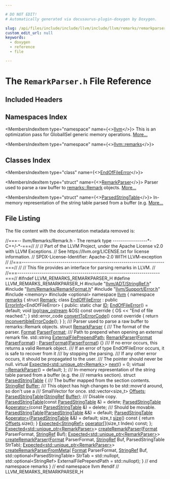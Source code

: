 ```yaml
---

# DO NOT EDIT!
# Automatically generated via docusaurus-plugin-doxygen by Doxygen.

slug: /api/files/include/include/llvm/include/llvm/remarks/remarkparser-h
custom_edit_url: null
keywords:
  - doxygen
  - reference
  - file

---
```





# The `RemarkParser.h` File Reference

<DoxygenPage pluginConfig={pluginConfig}>



## Included Headers

<IncludesList>
<IncludesListItem
  filePath="llvm/ADT/StringRef.h"
  permalink="/docs/api/files/include/include/llvm/include/llvm/adt/stringref-h"
  isLocal="true" />
<IncludesListItem
  filePath="llvm/Remarks/RemarkFormat.h"
  permalink="/docs/api/files/include/include/llvm/include/llvm/remarks/remarkformat-h"
  isLocal="true" />
<IncludesListItem
  filePath="llvm/Support/Error.h"
  permalink="/docs/api/files/include/include/llvm/include/llvm/support/error-h"
  isLocal="true" />
<IncludesListItem
  filePath="memory"
  permalink=""
  isLocal="false" />
<IncludesListItem
  filePath="optional"
  permalink=""
  isLocal="false" />
</IncludesList>

## Namespaces Index

<MembersIndex>

<MembersIndexItem
  type="namespace"
  name={<><a href="/docs/api/namespaces/llvm">llvm</a></>}>
This is an optimization pass for GlobalISel generic memory operations. <a href="/docs/api/namespaces/llvm/#details">More...</a>
</MembersIndexItem>

<MembersIndexItem
  type="namespace"
  name={<><a href="/docs/api/namespaces/llvm/remarks">llvm::remarks</a></>}>
</MembersIndexItem>

</MembersIndex>

## Classes Index

<MembersIndex>

<MembersIndexItem
  type="class"
  name={<><a href="/docs/api/classes/llvm/remarks/endoffileerror">EndOfFileError</a></>}>
</MembersIndexItem>

<MembersIndexItem
  type="struct"
  name={<><a href="/docs/api/structs/llvm/remarks/remarkparser">RemarkParser</a></>}>
Parser used to parse a raw buffer to <a href="/docs/api/structs/llvm/remarks/remark">remarks::Remark</a> objects. <a href="/docs/api/structs/llvm/remarks/remarkparser/#details">More...</a>
</MembersIndexItem>

<MembersIndexItem
  type="struct"
  name={<><a href="/docs/api/structs/llvm/remarks/parsedstringtable">ParsedStringTable</a></>}>
In-memory representation of the string table parsed from a buffer (e.g. <a href="/docs/api/structs/llvm/remarks/parsedstringtable/#details">More...</a>
</MembersIndexItem>

</MembersIndex>


## File Listing

The file content with the documentation metadata removed is:

<ProgramListing>

<Link id="l00001" /><CodeLine lineNumber="1"><Highlight kind="comment">//===-- llvm/Remarks/Remark.h - The remark type -----------------&#42;- C++/-&#42;-===//</Highlight><Highlight kind="normal"></Highlight></CodeLine>
<Link id="l00002" /><CodeLine lineNumber="2"><Highlight kind="normal"></Highlight><Highlight kind="comment">//</Highlight><Highlight kind="normal"></Highlight></CodeLine>
<Link id="l00003" /><CodeLine lineNumber="3"><Highlight kind="normal"></Highlight><Highlight kind="comment">// Part of the LLVM Project, under the Apache License v2.0 with LLVM Exceptions.</Highlight><Highlight kind="normal"></Highlight></CodeLine>
<Link id="l00004" /><CodeLine lineNumber="4"><Highlight kind="normal"></Highlight><Highlight kind="comment">// See https://llvm.org/LICENSE.txt for license information.</Highlight><Highlight kind="normal"></Highlight></CodeLine>
<Link id="l00005" /><CodeLine lineNumber="5"><Highlight kind="normal"></Highlight><Highlight kind="comment">// SPDX-License-Identifier: Apache-2.0 WITH LLVM-exception</Highlight><Highlight kind="normal"></Highlight></CodeLine>
<Link id="l00006" /><CodeLine lineNumber="6"><Highlight kind="normal"></Highlight><Highlight kind="comment">//</Highlight><Highlight kind="normal"></Highlight></CodeLine>
<Link id="l00007" /><CodeLine lineNumber="7"><Highlight kind="normal"></Highlight><Highlight kind="comment">//===----------------------------------------------------------------------===//</Highlight><Highlight kind="normal"></Highlight></CodeLine>
<Link id="l00008" /><CodeLine lineNumber="8"><Highlight kind="normal"></Highlight><Highlight kind="comment">//</Highlight><Highlight kind="normal"></Highlight></CodeLine>
<Link id="l00009" /><CodeLine lineNumber="9"><Highlight kind="normal"></Highlight><Highlight kind="comment">// This file provides an interface for parsing remarks in LLVM.</Highlight><Highlight kind="normal"></Highlight></CodeLine>
<Link id="l00010" /><CodeLine lineNumber="10"><Highlight kind="normal"></Highlight><Highlight kind="comment">//</Highlight><Highlight kind="normal"></Highlight></CodeLine>
<Link id="l00011" /><CodeLine lineNumber="11"><Highlight kind="normal"></Highlight><Highlight kind="comment">//===----------------------------------------------------------------------===//</Highlight><Highlight kind="normal"></Highlight></CodeLine>
<Link id="l00012" /><CodeLine lineNumber="12"><Highlight kind="normal"></Highlight></CodeLine>
<Link id="l00013" /><CodeLine lineNumber="13"><Highlight kind="normal"></Highlight><Highlight kind="preprocessor">#ifndef LLVM&#95;REMARKS&#95;REMARKPARSER&#95;H</Highlight><Highlight kind="normal"></Highlight></CodeLine>
<Link id="l00014" /><CodeLine lineNumber="14"><Highlight kind="normal"></Highlight><Highlight kind="preprocessor">#define LLVM&#95;REMARKS&#95;REMARKPARSER&#95;H</Highlight><Highlight kind="normal"></Highlight></CodeLine>
<Link id="l00015" /><CodeLine lineNumber="15"><Highlight kind="normal"></Highlight></CodeLine>
<Link id="l00016" /><CodeLine lineNumber="16"><Highlight kind="normal"></Highlight><Highlight kind="preprocessor">#include &quot;<a href="/docs/api/files/include/include/llvm/include/llvm/adt/stringref-h">llvm/ADT/StringRef.h</a>&quot;</Highlight><Highlight kind="normal"></Highlight></CodeLine>
<Link id="l00017" /><CodeLine lineNumber="17"><Highlight kind="normal"></Highlight><Highlight kind="preprocessor">#include &quot;<a href="/docs/api/files/include/include/llvm/include/llvm/remarks/remarkformat-h">llvm/Remarks/RemarkFormat.h</a>&quot;</Highlight><Highlight kind="normal"></Highlight></CodeLine>
<Link id="l00018" /><CodeLine lineNumber="18"><Highlight kind="normal"></Highlight><Highlight kind="preprocessor">#include &quot;<a href="/docs/api/files/include/include/llvm/include/llvm/support/error-h">llvm/Support/Error.h</a>&quot;</Highlight><Highlight kind="normal"></Highlight></CodeLine>
<Link id="l00019" /><CodeLine lineNumber="19"><Highlight kind="normal"></Highlight><Highlight kind="preprocessor">#include &lt;memory&gt;</Highlight><Highlight kind="normal"></Highlight></CodeLine>
<Link id="l00020" /><CodeLine lineNumber="20"><Highlight kind="normal"></Highlight><Highlight kind="preprocessor">#include &lt;optional&gt;</Highlight><Highlight kind="normal"></Highlight></CodeLine>
<Link id="l00021" /><CodeLine lineNumber="21"><Highlight kind="normal"></Highlight></CodeLine>
<Link id="l00022" /><CodeLine lineNumber="22"><Highlight kind="normal"></Highlight><Highlight kind="keyword">namespace </Highlight><Highlight kind="normal"><a href="/docs/api/namespaces/llvm">llvm</a> &#123;</Highlight></CodeLine>
<Link id="l00023" /><CodeLine lineNumber="23"><Highlight kind="normal"></Highlight><Highlight kind="keyword">namespace </Highlight><Highlight kind="normal"><a href="/docs/api/namespaces/llvm/remarks">remarks</a> &#123;</Highlight></CodeLine>
<Link id="l00024" /><CodeLine lineNumber="24"><Highlight kind="normal"></Highlight></CodeLine>
<Link id="l00025" /><CodeLine lineNumber="25"><Highlight kind="normal"></Highlight><Highlight kind="keyword">struct </Highlight><Highlight kind="normal"><a href="/docs/api/structs/llvm/remarks/remark">Remark</a>;</Highlight></CodeLine>
<Link id="l00026" /><CodeLine lineNumber="26"><Highlight kind="normal"></Highlight></CodeLine>
<Link id="l00027" /><CodeLine lineNumber="27" lineLink="/docs/api/classes/llvm/remarks/endoffileerror"><Highlight kind="normal"></Highlight><Highlight kind="keyword">class </Highlight><Highlight kind="normal"><a href="/docs/api/classes/llvm/remarks/endoffileerror/#aecb96cc424a84a0ca924ecdfdc0fb3fa">EndOfFileError</a> : </Highlight><Highlight kind="keyword">public</Highlight><Highlight kind="normal"> <a href="/docs/api/classes/llvm/errorinfo">ErrorInfo</a>&lt;EndOfFileError&gt; &#123;</Highlight></CodeLine>
<Link id="l00028" /><CodeLine lineNumber="28"><Highlight kind="normal"></Highlight><Highlight kind="keyword">public</Highlight><Highlight kind="normal">:</Highlight></CodeLine>
<Link id="l00029" /><CodeLine lineNumber="29" lineLink="/docs/api/classes/llvm/remarks/endoffileerror/#a7755a450b722c556c1517df75e27bfb9"><Highlight kind="normal">  </Highlight><Highlight kind="keyword">static</Highlight><Highlight kind="normal"> </Highlight><Highlight kind="keywordtype">char</Highlight><Highlight kind="normal"> <a href="/docs/api/classes/llvm/remarks/endoffileerror/#a7755a450b722c556c1517df75e27bfb9">ID</a>;</Highlight></CodeLine>
<Link id="l00030" /><CodeLine lineNumber="30"><Highlight kind="normal"></Highlight></CodeLine>
<Link id="l00031" /><CodeLine lineNumber="31" lineLink="/docs/api/classes/llvm/remarks/endoffileerror/#aecb96cc424a84a0ca924ecdfdc0fb3fa"><Highlight kind="normal">  <a href="/docs/api/classes/llvm/remarks/endoffileerror/#aecb96cc424a84a0ca924ecdfdc0fb3fa">EndOfFileError</a>() = </Highlight><Highlight kind="keywordflow">default</Highlight><Highlight kind="normal">;</Highlight></CodeLine>
<Link id="l00032" /><CodeLine lineNumber="32"><Highlight kind="normal"></Highlight></CodeLine>
<Link id="l00033" /><CodeLine lineNumber="33" lineLink="/docs/api/classes/llvm/remarks/endoffileerror/#a92ef8fa1ae9d6d8559629707108bb125"><Highlight kind="normal">  </Highlight><Highlight kind="keywordtype">void</Highlight><Highlight kind="normal"> <a href="/docs/api/classes/llvm/remarks/endoffileerror/#a92ef8fa1ae9d6d8559629707108bb125">log</a>(<a href="/docs/api/classes/llvm/raw-ostream">raw&#95;ostream</a> &amp;OS)</Highlight><Highlight kind="keyword"> const override </Highlight><Highlight kind="normal">&#123; OS &lt;&lt; </Highlight><Highlight kind="stringliteral">&quot;End of file reached.&quot;</Highlight><Highlight kind="normal">; &#125;</Highlight></CodeLine>
<Link id="l00034" /><CodeLine lineNumber="34" lineLink="/docs/api/classes/llvm/remarks/endoffileerror/#a46b3e4c4e33a0868efa0749a447d9419"><Highlight kind="normal">  std::error&#95;code <a href="/docs/api/classes/llvm/remarks/endoffileerror/#a46b3e4c4e33a0868efa0749a447d9419">convertToErrorCode</a>()</Highlight><Highlight kind="keyword"> const override </Highlight><Highlight kind="normal">&#123;</Highlight></CodeLine>
<Link id="l00035" /><CodeLine lineNumber="35"><Highlight kind="normal">    </Highlight><Highlight kind="keywordflow">return</Highlight><Highlight kind="normal"> <a href="/docs/api/namespaces/llvm/#a2b43c21951d0948b34bcf7019949032d">inconvertibleErrorCode</a>();</Highlight></CodeLine>
<Link id="l00036" /><CodeLine lineNumber="36"><Highlight kind="normal">  &#125;</Highlight></CodeLine>
<Link id="l00037" /><CodeLine lineNumber="37"><Highlight kind="normal">&#125;;</Highlight></CodeLine>
<Link id="l00038" /><CodeLine lineNumber="38"><Highlight kind="normal"></Highlight><Highlight kind="comment"></Highlight></CodeLine>
<Link id="l00039" /><CodeLine lineNumber="39"><Highlight kind="comment">/// Parser used to parse a raw buffer to remarks::Remark objects.</Highlight><Highlight kind="normal"></Highlight></CodeLine>
<Link id="l00040" /><CodeLine lineNumber="40" lineLink="/docs/api/structs/llvm/remarks/remarkparser"><Highlight kind="normal"></Highlight><Highlight kind="keyword">struct </Highlight><Highlight kind="normal"><a href="/docs/api/structs/llvm/remarks/remarkparser/#a6030e67087fde04ece4556c929c0d42d">RemarkParser</a> &#123;</Highlight><Highlight kind="comment"></Highlight></CodeLine>
<Link id="l00041" /><CodeLine lineNumber="41"><Highlight kind="comment">  /// The format of the parser.</Highlight><Highlight kind="normal"></Highlight></CodeLine>
<Link id="l00042" /><CodeLine lineNumber="42" lineLink="/docs/api/structs/llvm/remarks/remarkparser/#aa8ed51750beb4e4042b8aed388f749d9"><Highlight kind="normal">  <a href="/docs/api/namespaces/llvm/remarks/#a6e038f443b9029221c590524f08be0be">Format</a> <a href="/docs/api/structs/llvm/remarks/remarkparser/#aa8ed51750beb4e4042b8aed388f749d9">ParserFormat</a>;</Highlight><Highlight kind="comment"></Highlight></CodeLine>
<Link id="l00043" /><CodeLine lineNumber="43"><Highlight kind="comment">  /// Path to prepend when opening an external remark file.</Highlight><Highlight kind="normal"></Highlight></CodeLine>
<Link id="l00044" /><CodeLine lineNumber="44" lineLink="/docs/api/structs/llvm/remarks/remarkparser/#a1458e6f0ecbddf1a241415d5542dfa2c"><Highlight kind="normal">  std::string <a href="/docs/api/structs/llvm/remarks/remarkparser/#a1458e6f0ecbddf1a241415d5542dfa2c">ExternalFilePrependPath</a>;</Highlight></CodeLine>
<Link id="l00045" /><CodeLine lineNumber="45"><Highlight kind="normal"></Highlight></CodeLine>
<Link id="l00046" /><CodeLine lineNumber="46" lineLink="/docs/api/structs/llvm/remarks/remarkparser/#a6030e67087fde04ece4556c929c0d42d"><Highlight kind="normal">  <a href="/docs/api/structs/llvm/remarks/remarkparser/#a6030e67087fde04ece4556c929c0d42d">RemarkParser</a>(<a href="/docs/api/namespaces/llvm/remarks/#a6e038f443b9029221c590524f08be0be">Format</a> <a href="/docs/api/structs/llvm/remarks/remarkparser/#aa8ed51750beb4e4042b8aed388f749d9">ParserFormat</a>) : <a href="/docs/api/structs/llvm/remarks/remarkparser/#aa8ed51750beb4e4042b8aed388f749d9">ParserFormat</a>(<a href="/docs/api/structs/llvm/remarks/remarkparser/#aa8ed51750beb4e4042b8aed388f749d9">ParserFormat</a>) &#123;&#125;</Highlight></CodeLine>
<Link id="l00047" /><CodeLine lineNumber="47"><Highlight kind="normal"></Highlight><Highlight kind="comment"></Highlight></CodeLine>
<Link id="l00048" /><CodeLine lineNumber="48"><Highlight kind="comment">  /// If no error occurs, this returns a valid Remark object.</Highlight></CodeLine>
<Link id="l00049" /><CodeLine lineNumber="49"><Highlight kind="comment">  /// If an error of type EndOfFileError occurs, it is safe to recover from it</Highlight></CodeLine>
<Link id="l00050" /><CodeLine lineNumber="50"><Highlight kind="comment">  /// by stopping the parsing.</Highlight></CodeLine>
<Link id="l00051" /><CodeLine lineNumber="51"><Highlight kind="comment">  /// If any other error occurs, it should be propagated to the user.</Highlight></CodeLine>
<Link id="l00052" /><CodeLine lineNumber="52"><Highlight kind="comment">  /// The pointer should never be null.</Highlight><Highlight kind="normal"></Highlight></CodeLine>
<Link id="l00053" /><CodeLine lineNumber="53" lineLink="/docs/api/structs/llvm/remarks/remarkparser/#af41ce5d552a2f97ed547661bcee5c26e"><Highlight kind="normal">  </Highlight><Highlight kind="keyword">virtual</Highlight><Highlight kind="normal"> <a href="/docs/api/classes/llvm/expected">Expected&lt;std::unique&#95;ptr&lt;Remark&gt;</a>&gt; <a href="/docs/api/structs/llvm/remarks/remarkparser/#af41ce5d552a2f97ed547661bcee5c26e">next</a>() = 0;</Highlight></CodeLine>
<Link id="l00054" /><CodeLine lineNumber="54"><Highlight kind="normal"></Highlight></CodeLine>
<Link id="l00055" /><CodeLine lineNumber="55" lineLink="/docs/api/structs/llvm/remarks/remarkparser/#a035027435b5b3f8ff4695b00f6b0a274"><Highlight kind="normal">  </Highlight><Highlight kind="keyword">virtual</Highlight><Highlight kind="normal"> <a href="/docs/api/structs/llvm/remarks/remarkparser/#a035027435b5b3f8ff4695b00f6b0a274">~RemarkParser</a>() = </Highlight><Highlight kind="keywordflow">default</Highlight><Highlight kind="normal">;</Highlight></CodeLine>
<Link id="l00056" /><CodeLine lineNumber="56"><Highlight kind="normal">&#125;;</Highlight></CodeLine>
<Link id="l00057" /><CodeLine lineNumber="57"><Highlight kind="normal"></Highlight><Highlight kind="comment"></Highlight></CodeLine>
<Link id="l00058" /><CodeLine lineNumber="58"><Highlight kind="comment">/// In-memory representation of the string table parsed from a buffer (e.g. the</Highlight></CodeLine>
<Link id="l00059" /><CodeLine lineNumber="59"><Highlight kind="comment">/// remarks section).</Highlight><Highlight kind="normal"></Highlight></CodeLine>
<Link id="l00060" /><CodeLine lineNumber="60" lineLink="/docs/api/structs/llvm/remarks/parsedstringtable"><Highlight kind="normal"></Highlight><Highlight kind="keyword">struct </Highlight><Highlight kind="normal"><a href="/docs/api/structs/llvm/remarks/parsedstringtable/#ade4e99d5844b81145b0a95e2102e8bd4">ParsedStringTable</a> &#123;</Highlight><Highlight kind="comment"></Highlight></CodeLine>
<Link id="l00061" /><CodeLine lineNumber="61"><Highlight kind="comment">  /// The buffer mapped from the section contents.</Highlight><Highlight kind="normal"></Highlight></CodeLine>
<Link id="l00062" /><CodeLine lineNumber="62" lineLink="/docs/api/structs/llvm/remarks/parsedstringtable/#a988d492ea778ee61446b6172408ebaf2"><Highlight kind="normal">  <a href="/docs/api/classes/llvm/stringref">StringRef</a> <a href="/docs/api/structs/llvm/remarks/parsedstringtable/#a988d492ea778ee61446b6172408ebaf2">Buffer</a>;</Highlight><Highlight kind="comment"></Highlight></CodeLine>
<Link id="l00063" /><CodeLine lineNumber="63"><Highlight kind="comment">  /// This object has high changes to be std::move&#39;d around, so don&#39;t use a</Highlight></CodeLine>
<Link id="l00064" /><CodeLine lineNumber="64"><Highlight kind="comment">  /// SmallVector for once.</Highlight><Highlight kind="normal"></Highlight></CodeLine>
<Link id="l00065" /><CodeLine lineNumber="65" lineLink="/docs/api/structs/llvm/remarks/parsedstringtable/#a43fd6579c3145b4bd9cb2fe8fda0838b"><Highlight kind="normal">  std::vector&lt;size&#95;t&gt; <a href="/docs/api/structs/llvm/remarks/parsedstringtable/#a43fd6579c3145b4bd9cb2fe8fda0838b">Offsets</a>;</Highlight></CodeLine>
<Link id="l00066" /><CodeLine lineNumber="66"><Highlight kind="normal"></Highlight></CodeLine>
<Link id="l00067" /><CodeLine lineNumber="67"><Highlight kind="normal">  <a href="/docs/api/structs/llvm/remarks/parsedstringtable/#ade4e99d5844b81145b0a95e2102e8bd4">ParsedStringTable</a>(<a href="/docs/api/classes/llvm/stringref">StringRef</a> <a href="/docs/api/structs/llvm/remarks/parsedstringtable/#a988d492ea778ee61446b6172408ebaf2">Buffer</a>);</Highlight><Highlight kind="comment"></Highlight></CodeLine>
<Link id="l00068" /><CodeLine lineNumber="68"><Highlight kind="comment">  /// Disable copy.</Highlight><Highlight kind="normal"></Highlight></CodeLine>
<Link id="l00069" /><CodeLine lineNumber="69" lineLink="/docs/api/structs/llvm/remarks/parsedstringtable/#a92e54dbcafabffd88fe2e4915797edc3"><Highlight kind="normal">  <a href="/docs/api/structs/llvm/remarks/parsedstringtable/#a92e54dbcafabffd88fe2e4915797edc3">ParsedStringTable</a>(</Highlight><Highlight kind="keyword">const</Highlight><Highlight kind="normal"> <a href="/docs/api/structs/llvm/remarks/parsedstringtable/#ade4e99d5844b81145b0a95e2102e8bd4">ParsedStringTable</a> &amp;) = </Highlight><Highlight kind="keyword">delete</Highlight><Highlight kind="normal">;</Highlight></CodeLine>
<Link id="l00070" /><CodeLine lineNumber="70" lineLink="/docs/api/structs/llvm/remarks/parsedstringtable/#acae11363ec08b8245f20b162cc44a17b"><Highlight kind="normal">  <a href="/docs/api/structs/llvm/remarks/parsedstringtable/#ade4e99d5844b81145b0a95e2102e8bd4">ParsedStringTable</a> &amp;<a href="/docs/api/structs/llvm/remarks/parsedstringtable/#acae11363ec08b8245f20b162cc44a17b">operator=</a>(</Highlight><Highlight kind="keyword">const</Highlight><Highlight kind="normal"> <a href="/docs/api/structs/llvm/remarks/parsedstringtable/#ade4e99d5844b81145b0a95e2102e8bd4">ParsedStringTable</a> &amp;) = </Highlight><Highlight kind="keyword">delete</Highlight><Highlight kind="normal">;</Highlight><Highlight kind="comment"></Highlight></CodeLine>
<Link id="l00071" /><CodeLine lineNumber="71"><Highlight kind="comment">  /// Should be movable.</Highlight><Highlight kind="normal"></Highlight></CodeLine>
<Link id="l00072" /><CodeLine lineNumber="72" lineLink="/docs/api/structs/llvm/remarks/parsedstringtable/#ad2c7903e7b72c9d0e9760992c8631d4a"><Highlight kind="normal">  <a href="/docs/api/structs/llvm/remarks/parsedstringtable/#ad2c7903e7b72c9d0e9760992c8631d4a">ParsedStringTable</a>(<a href="/docs/api/structs/llvm/remarks/parsedstringtable/#ade4e99d5844b81145b0a95e2102e8bd4">ParsedStringTable</a> &amp;&amp;) = </Highlight><Highlight kind="keywordflow">default</Highlight><Highlight kind="normal">;</Highlight></CodeLine>
<Link id="l00073" /><CodeLine lineNumber="73" lineLink="/docs/api/structs/llvm/remarks/parsedstringtable/#a67b94f46d087b4ecf53997fbd8b237ee"><Highlight kind="normal">  <a href="/docs/api/structs/llvm/remarks/parsedstringtable/#ade4e99d5844b81145b0a95e2102e8bd4">ParsedStringTable</a> &amp;<a href="/docs/api/structs/llvm/remarks/parsedstringtable/#a67b94f46d087b4ecf53997fbd8b237ee">operator=</a>(<a href="/docs/api/structs/llvm/remarks/parsedstringtable/#ade4e99d5844b81145b0a95e2102e8bd4">ParsedStringTable</a> &amp;&amp;) = </Highlight><Highlight kind="keywordflow">default</Highlight><Highlight kind="normal">;</Highlight></CodeLine>
<Link id="l00074" /><CodeLine lineNumber="74"><Highlight kind="normal"></Highlight></CodeLine>
<Link id="l00075" /><CodeLine lineNumber="75" lineLink="/docs/api/structs/llvm/remarks/parsedstringtable/#a89edd76fec364c5b3d1b205e707d531b"><Highlight kind="normal">  </Highlight><Highlight kind="keywordtype">size&#95;t</Highlight><Highlight kind="normal"> <a href="/docs/api/structs/llvm/remarks/parsedstringtable/#a89edd76fec364c5b3d1b205e707d531b">size</a>()</Highlight><Highlight kind="keyword"> const </Highlight><Highlight kind="normal">&#123; </Highlight><Highlight kind="keywordflow">return</Highlight><Highlight kind="normal"> <a href="/docs/api/structs/llvm/remarks/parsedstringtable/#a43fd6579c3145b4bd9cb2fe8fda0838b">Offsets</a>.size(); &#125;</Highlight></CodeLine>
<Link id="l00076" /><CodeLine lineNumber="76"><Highlight kind="normal">  <a href="/docs/api/classes/llvm/expected">Expected&lt;StringRef&gt;</a> <a href="/docs/api/structs/llvm/remarks/parsedstringtable/#a1d30d05532bbb89c392e15229d34331a">operator&#91;&#93;</a>(</Highlight><Highlight kind="keywordtype">size&#95;t</Highlight><Highlight kind="normal"> Index) </Highlight><Highlight kind="keyword">const</Highlight><Highlight kind="normal">;</Highlight></CodeLine>
<Link id="l00077" /><CodeLine lineNumber="77"><Highlight kind="normal">&#125;;</Highlight></CodeLine>
<Link id="l00078" /><CodeLine lineNumber="78"><Highlight kind="normal"></Highlight></CodeLine>
<Link id="l00079" /><CodeLine lineNumber="79"><Highlight kind="normal"><a href="/docs/api/classes/llvm/expected">Expected&lt;std::unique&#95;ptr&lt;RemarkParser&gt;</a>&gt; <a href="/docs/api/namespaces/llvm/remarks/#a9d841f37708f19fa03308aa42b168c14">createRemarkParser</a>(<a href="/docs/api/namespaces/llvm/#ab7530cd22b8952cb41774507dd40c6f3a520d0db389f362bf79ef56ca0af3dcab">Format</a> ParserFormat,</Highlight></CodeLine>
<Link id="l00080" /><CodeLine lineNumber="80"><Highlight kind="normal">                                                           <a href="/docs/api/classes/llvm/stringref">StringRef</a> Buf);</Highlight></CodeLine>
<Link id="l00081" /><CodeLine lineNumber="81"><Highlight kind="normal"></Highlight></CodeLine>
<Link id="l00082" /><CodeLine lineNumber="82"><Highlight kind="normal"><a href="/docs/api/classes/llvm/expected">Expected&lt;std::unique&#95;ptr&lt;RemarkParser&gt;</a>&gt;</Highlight></CodeLine>
<Link id="l00083" /><CodeLine lineNumber="83"><Highlight kind="normal"><a href="/docs/api/namespaces/llvm/remarks/#a9d841f37708f19fa03308aa42b168c14">createRemarkParser</a>(<a href="/docs/api/namespaces/llvm/#ab7530cd22b8952cb41774507dd40c6f3a520d0db389f362bf79ef56ca0af3dcab">Format</a> ParserFormat, <a href="/docs/api/classes/llvm/stringref">StringRef</a> Buf,</Highlight></CodeLine>
<Link id="l00084" /><CodeLine lineNumber="84"><Highlight kind="normal">                   ParsedStringTable StrTab);</Highlight></CodeLine>
<Link id="l00085" /><CodeLine lineNumber="85"><Highlight kind="normal"></Highlight></CodeLine>
<Link id="l00086" /><CodeLine lineNumber="86"><Highlight kind="normal"><a href="/docs/api/classes/llvm/expected">Expected&lt;std::unique&#95;ptr&lt;RemarkParser&gt;</a>&gt; <a href="/docs/api/namespaces/llvm/remarks/#a9b0d185878d538e933f92e5827653169">createRemarkParserFromMeta</a>(</Highlight></CodeLine>
<Link id="l00087" /><CodeLine lineNumber="87"><Highlight kind="normal">    <a href="/docs/api/namespaces/llvm/#ab7530cd22b8952cb41774507dd40c6f3a520d0db389f362bf79ef56ca0af3dcab">Format</a> ParserFormat, <a href="/docs/api/classes/llvm/stringref">StringRef</a> Buf,</Highlight></CodeLine>
<Link id="l00088" /><CodeLine lineNumber="88"><Highlight kind="normal">    std::optional&lt;ParsedStringTable&gt; StrTab = std::nullopt,</Highlight></CodeLine>
<Link id="l00089" /><CodeLine lineNumber="89"><Highlight kind="normal">    std::optional&lt;StringRef&gt; ExternalFilePrependPath = std::nullopt);</Highlight></CodeLine>
<Link id="l00090" /><CodeLine lineNumber="90"><Highlight kind="normal"></Highlight></CodeLine>
<Link id="l00091" /><CodeLine lineNumber="91"><Highlight kind="normal">&#125; </Highlight><Highlight kind="comment">// end namespace remarks</Highlight><Highlight kind="normal"></Highlight></CodeLine>
<Link id="l00092" /><CodeLine lineNumber="92"><Highlight kind="normal">&#125; </Highlight><Highlight kind="comment">// end namespace llvm</Highlight><Highlight kind="normal"></Highlight></CodeLine>
<Link id="l00093" /><CodeLine lineNumber="93"><Highlight kind="normal"></Highlight></CodeLine>
<Link id="l00094" /><CodeLine lineNumber="94"><Highlight kind="normal"></Highlight><Highlight kind="preprocessor">#endif </Highlight><Highlight kind="comment">// LLVM&#95;REMARKS&#95;REMARKPARSER&#95;H</Highlight><Highlight kind="normal"></Highlight></CodeLine>

</ProgramListing>

</DoxygenPage>
